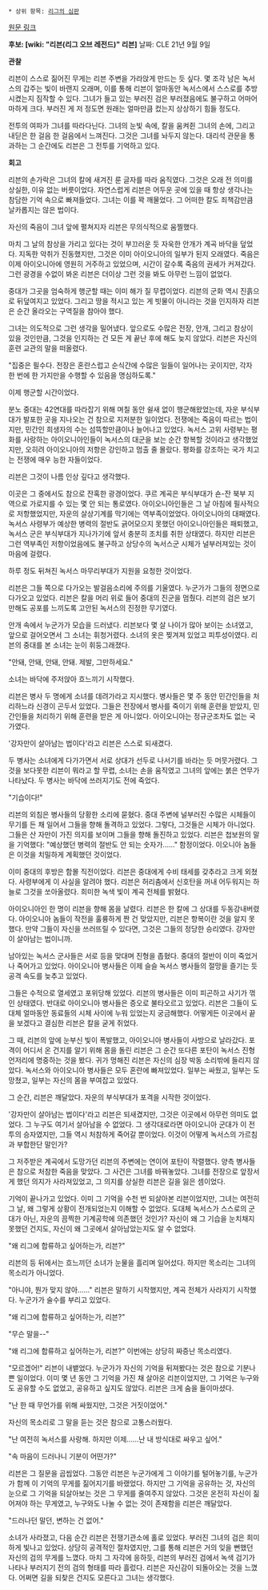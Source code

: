 * 상위 항목: [[리그의 심판]]

[http://na.leagueoflegends.com/board/showthread.php?p=14292853#post14292853 원문 링크]

'''후보: [wiki: "리븐(리그 오브 레전드)" 리븐]'''
날짜: CLE 21년 9월 9일

'''관찰'''

리븐이 스스로 짊어진 무게는 리븐 주변을 가라앉게 만드는 듯 싶다. 몇 조각 남은 녹서스의 갑주는 빛이 바랜지 오래며, 이를 통해 리븐이 얼마동안 녹서스에서 스스로를 추방시켰는지 짐작할 수 있다. 그녀가 들고 있는 부러진 검은 부러졌음에도 불구하고 어마어마하게 크다. 부러진 게 저 정도면 원래는 얼마만큼 컸는지 상상하기 힘들 정도다.

전투의 여파가 그녀를 따라다닌다. 그녀의 눈빛 속에, 칼을 움켜쥔 그녀의 손에, 그리고 내딛은 한 걸음 한 걸음에서 느껴진다. 그것은 그녀를 놔두지 않는다. 대리석 관문을 통과하는 그 순간에도 리븐은 그 전투를 기억하고 있다.

'''회고'''

리븐의 손가락은 그녀의 칼에 새겨진 룬 글자를 따라 움직였다. 그것은 오래 전 의미를 상실한, 이유 없는 버릇이었다. 자연스럽게 리븐은 어두운 곳에 있을 때 항상 생각나는 참담한 기억 속으로 빠져들었다. 그녀는 이를 꽉 깨물었다. 그 어떠한 칼도 죄책감만큼 날카롭지는 않은 법이다.

자신의 죽음이 그녀 앞에 펼쳐지자 리븐은 무의식적으로 움찔했다.

마치 그 날의 참상을 가리고 있다는 것이 부끄러운 듯 자욱한 안개가 계곡 바닥을 덮었다. 지독한 악취가 진동했지만, 그것은 이미 아이오니아의 일부가 된지 오래였다. 죽음은 이제 아이오니아에 영원히 거주하고 있었으며, 시간이 갈수록 죽음의 권세가 커져갔다. 그런 광경을 수없이 봐온 리븐은 더이상 그런 것을 봐도 아무런 느낌이 없었다.

중대가 그곳을 엄숙하게 행군할 때는 이미 해가 질 무렵이었다. 리븐의 군화 역시 진흙으로 뒤덮여지고 있었다. 그리고 땅을 적시고 있는 게 빗물이 아니라는 것을 인지하자 리븐은 순간 올라오는 구역질을 참아야 했다.

그녀는 의도적으로 그런 생각을 밀어냈다. 앞으로도 수많은 전장, 안개, 그리고 참상이 있을 것인만큼, 그것을 인지하는 건 모든 게 끝난 후에 해도 늦지 않았다. 리븐은 자신의 훈련 교관의 말을 떠올렸다.

"집중은 필수다. 전장은 혼란스럽고 순식간에 수많은 일들이 일어나는 곳이지만, 각자 한 번에 한 가지만을 수행할 수 있음을 명심하도록."

이제 행군할 시간이었다.

분노 중대는 42연대를 따라잡기 위해 며칠 동안 쉴새 없이 행군해왔었는데, 자운 부식부대가 발포한 곳을 지나오는 건 참으로 지저분한 일이었다. 전쟁에는 죽음이 따르는 법이지만, 민간인 희생자의 수는 섬뜩할만큼이나 늘어나고 있었다. 녹서스 고위 사령부는 평화를 사랑하는 아이오니아인들이 녹서스의 대군을 보는 순간 항복할 것이라고 생각했었지만, 오히려 아이오니아의 저항은 강인하고 멈출 줄 몰랐다. 평화를 강조하는 국가 치고는 전쟁에 매우 능한 자들이었다.

리븐은 그것이 나름 인상 깊다고 생각했다.

이곳은 그 중에서도 참으로 잔혹한 광경이었다. 쿠르 계곡은 부식부대가 숀-잔 북부 지역으로 가로지를 수 있는 몇 안 되는 통로였다. 아이오니아인들은 그 날 아침에 필사적으로 저항했었지만, 자운의 살상기계를 막기에는 역부족이었었다. 아이오니아의 대패였다. 녹서스 사령부가 예상한 병력의 절반도 긁어모으지 못했던 아이오니아인들은 패퇴했고, 녹서스 군은 부식부대가 지나가기에 앞서 충분히 조치를 취한 상태였다. 하지만 리븐은 그런 역부족인 저항이었음에도 불구하고 상당수의 녹서스군 시체가 널부러져있는 것이 마음에 걸렸다.

하루 정도 뒤쳐진 녹서스 마무리부대가 지원을 요청한 것이었다.

리븐은 그들 쪽으로 다가오는 발걸음소리에 주의를 기울였다. 누군가가 그들의 정면으로 다가오고 있었다. 리븐은 칼을 머리 위로 들어 중대의 진군을 멈췄다. 리븐의 검은 보기만해도 공포를 느끼도록 고안된 녹서스의 진정한 무기였다.

안개 속에서 누군가가 모습을 드러냈다. 리븐보다 몇 살 나이가 많아 보이는 소녀였고, 앞으로 걸어오면서 그 소녀는 휘청거렸다. 소녀의 옷은 찢겨져 있었고 피투성이였다. 리븐의 중대를 본 소녀는 눈이 휘둥그래졌다.

"안돼, 안돼, 안돼, 안돼. 제발, 그만하세요." 

소녀는 바닥에 주저앉아 흐느끼기 시작했다.

리븐은 병사 두 명에게 소녀를 데려가라고 지시했다. 병사들은 몇 주 동안 민간인들을 처리하느라 신경이 곤두서 있었다. 그들은 전장에서 병사를 죽이기 위해 훈련을 받았지, 민간인들을 처리하기 위해 훈련을 받은 게 아니었다. 아이오니아는 정규군조차도 없는 국가였다.

'강자만이 살아남는 법이다'라고 리븐은 스스로 되새겼다.

두 병사는 소녀에게 다가가면서 서로 상대가 선두로 나서기를 바라는 듯 머뭇거렸다. 그것을 보다못한 리븐이 뭐라고 할 무렵, 소녀는 손을 움직였고 그녀의 앞에는 붉은 연무가 나타났다. 두 병사는 바닥에 쓰러지기도 전에 죽었다.

"기습이다!"

리븐의 외침은 병사들의 당황한 소리에 묻혔다. 중대 주변에 널부러진 수많은 시체들이 무기를 든 채 일어서 그들을 향해 돌격하고 있었다. 그렇다, 그것들은 시체가 아니었다. 그들은 산 자만이 가진 의지를 보이며 그들을 향해 돌진하고 있었다. 리븐은 첩보원의 말을 기억했다: "예상했던 병력의 절반도 안 되는 숫자가......" 함정이었다. 이오니아 놈들은 이것을 치밀하게 계획했던 것이었다.

이미 중대의 후방은 함몰 직전이었다. 리븐은 중대에게 수비 태세를 갖추라고 크게 외쳤다. 사령부에게 이 사실을 알려야 했다. 리븐은 허리춤에서 신호탄을 꺼내 어두워지는 하늘로 그것을 쏘아올렸다. 희미한 녹색 빛이 계곡 전체를 밝혔다.

아이오니아인 한 명이 리븐을 향해 몸을 날렸다. 리븐은 한 칼에 그 상대를 두동강내버렸다. 아이오니아 놈들이 작전을 훌륭하게 짠 건 맞았지만, 리븐은 항복이란 것을 알지 못했다. 만약 그들이 자신을 쓰러뜨릴 수 있다면, 그것은 그들의 정당한 승리였다. 강자만이 살아남는 법이니까.

남아있는 녹서스 군사들은 서로 등을 맞대며 진형을 좁혔다. 중대의 절반이 이미 죽었거나 죽어가고 있었다. 아이오니아 병사들은 이제 슬슬 녹서스 병사들의 절망을 즐기는 듯 공격 속도를 늦추고 있었다.

그들은 수적으로 열세였고 포위당해 있었다. 리븐의 병사들은 이미 피곤하고 사기가 꺾인 상태였다. 반대로 아이오니아 병사들은 증오로 불타오르고 있었다. 리븐은 그들이 도대체 얼마동안 동료들의 시체 사이에 누워 있었는지 궁금해했다. 어떻게든 이곳에서 끝을 보겠다고 결심한 리븐은 칼을 굳게 쥐었다.

그 때, 리븐의 앞에 눈부신 빛이 폭발했고, 아이오니아 병사들이 사방으로 날라갔다. 포격이 어디서 온 건지를 알기 위해 몸을 돌린 리븐은 그 순간 또다른 포탄이 녹서스 진형 언저리에 명중하는 것을 봤다. 귀가 멍해진 리븐은 자신의 심장 박동 소리밖에 들리지 않았다. 녹서스와 아이오니아 병사들은 모두 혼란에 빠져있었다. 일부는 싸웠고, 일부는 도망쳤고, 일부는 자신의 몸을 부여잡고 있었다.

그 순간, 리븐은 깨달았다. 자운의 부식부대가 포격을 시작한 것이었다.

'강자만이 살아남는 법이다'라고 리븐은 되새겼지만, 그것은 이곳에서 아무런 의미도 없었다. 그 누구도 여기서 살아남을 수 없었다. 그 생각대로라면 아이오니아 군대가 이 전투의 승자였지만, 그들 역시 처참하게 죽어갈 뿐이었다. 이것이 어떻게 녹서스의 가르침과 부합한단 말인가?

그 저주받은 계곡에서 도망가던 리븐의 주변에는 연이어 포탄이 작렬했다. 양측 병사들은 참으로 처참한 죽음을 맞았다. 그 사건은 그녀를 바꿔놓았다. 그녀를 전장으로 앞장서게 했던 의지가 사라져있었고, 그 의지를 상실한 리븐은 길을 잃은 셈이었다.

기억이 끝나가고 있었다. 이미 그 기억을 수천 번 되살아본 리븐이었지만, 그녀는 여전히 그 날, 왜 그렇게 상황이 전개되었는지 이해할 수 없었다. 도대체 녹서스가 스스로의 군대가 아닌, 자운의 끔찍한 기계공학에 의존했던 것인가? 자신이 왜 그 기습을 눈치채지 못했던 건지도, 자신이 왜 그곳에서 살아남았는지도 알 수 없었다.

"왜 리그에 합류하고 싶어하는가, 리븐?"

리븐의 등 뒤에서는 흐느끼던 소녀가 눈물을 흘리며 일어섰다. 하지만 목소리는 그녀의 목소리가 아니었다.

"아니야, 뭔가 맞지 않아......" 리븐은 말하기 시작했지만, 계곡 전체가 사라지기 시작했다. 누군가가 술수를 부리고 있었다.

"왜 리그에 합류하고 싶어하는가, 리븐?"

"무슨 말을--"

"왜 리그에 합류하고 싶어하는가, 리븐?" 이번에는 상당히 짜증난 목소리였다.

"모르겠어!" 리븐이 내뱉었다. 누군가가 자신의 기억을 뒤져봤다는 것은 참으로 기분나쁜 일이었다. 이미 몇 년 동안 그 기억을 가진 채 살아온 리븐이었지만, 그 기억은 누구와도 공유할 수도 없었고, 공유하고 싶지도 않았다. 리븐은 크게 숨을 들이마셨다.

"난 한 때 무언가를 위해 싸웠지만, 그것은 거짓이었어." 

자신의 목소리로 그 말을 듣는 것은 참으로 고통스러웠다.

"난 여전히 녹서스를 사랑해. 하지만 이제......난 내 방식대로 싸우고 싶어."

"속 마음이 드러나니 기분이 어떤가?"

리븐은 그 질문을 곱씹었다. 그동안 리븐은 누군가에게 그 이야기를 털어놓기를, 누군가가 함께 이 기억의 무게를 짊어지기를 바랬었다. 하지만 그 기억을 공유하는 것, 자신의 눈으로 그 기억을 되살아보는 것은 그 무게를 줄여주지 않았다. 그것은 온전히 자신이 짊어져야 하는 무게였고, 누구와도 나눌 수 없는 것이 존재함을 리븐은 깨달았다.

"드러나던 말던, 변하는 건 없어."

소녀가 사라졌고, 다음 순간 리븐은 전쟁기관소에 홀로 있었다. 부러진 그녀의 검은 희미하게 빛나고 있었다. 상당히 공격적인 절차였지만, 그를 통해 리븐은 거의 잊을 뻔했던 자신의 검의 무게를 느꼈다. 마치 그 자각에 응하듯, 리븐의 부러진 검에서 녹색 검기가 나타나 부러지기 전의 검의 형태를 따라 흘렀다. 리븐은 자신감이 되돌아오는 것을 느꼈다. 어쩌면 길을 되찾은 건지도 모른다고 그녀는 생각했다.
